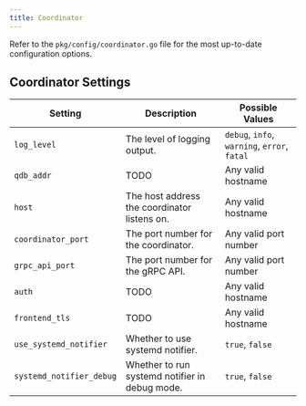 ```yaml
---
title: Coordinator
---
```



<ConfigurationFormat name="coordinator"/>

Refer to the `pkg/config/coordinator.go` file for the most up-to-date configuration options.

## Coordinator Settings

| Setting          | Description                                           | Possible Values       |
|------------------|-------------------------------------------------------|-----------------------|
| `log_level `     | The level of logging output.                          | `debug`, `info`, `warning`, `error`, `fatal`|
| `qdb_addr`       | TODO                                                  | Any valid hostname    |
| `host`           | The host address the coordinator listens on.          | Any valid hostname    |
| `coordinator_port` | The port number for the coordinator.                | Any valid port number |
| `grpc_api_port`  | The port number for the gRPC API.                     | Any valid port number |
| `auth`           | TODO                                                  | Any valid hostname    |
| `frontend_tls`   | TODO                                                  | Any valid hostname    |
| `use_systemd_notifier` | Whether to use systemd notifier.                | `true`, `false`       |
| `systemd_notifier_debug` | Whether to run systemd notifier in debug mode.| `true`, `false`       |

